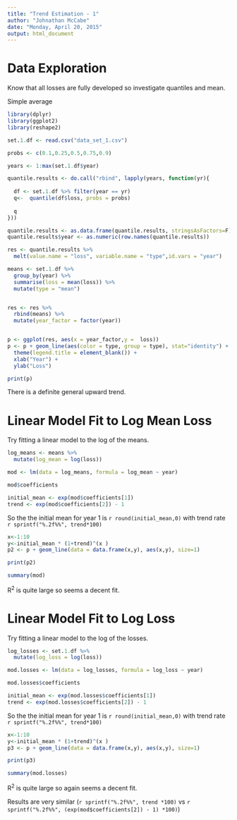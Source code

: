 ```yaml
---
title: "Trend Estimation - 1"
author: "Johnathan McCabe"
date: "Monday, April 20, 2015"
output: html_document
---
```




# Data Exploration

Know that all losses are fully developed so investigate quantiles and mean.

Simple average

```r
library(dplyr)
library(ggplot2)
library(reshape2)

set.1.df <- read.csv("data_set_1.csv")

probs <- c(0.1,0.25,0.5,0.75,0.9)

years <- 1:max(set.1.df$year)

quantile.results <- do.call("rbind", lapply(years, function(yr){
  
  df <- set.1.df %>% filter(year == yr)
  q<-  quantile(df$loss, probs = probs)
  
  q
}))

quantile.results <- as.data.frame(quantile.results, stringsAsFactors=F)
quantile.results$year <- as.numeric(row.names(quantile.results))

res <- quantile.results %>%
  melt(value.name = "loss", variable.name = "type",id.vars = "year")

means <- set.1.df %>%
  group_by(year) %>%
  summarise(loss = mean(loss)) %>%
  mutate(type = "mean")


res <- res %>%
  rbind(means) %>%
  mutate(year_factor = factor(year))


p <- ggplot(res, aes(x = year_factor,y =  loss))
p <- p + geom_line(aes(color = type, group = type), stat="identity") +
  theme(legend.title = element_blank()) +
  xlab("Year") +
  ylab("Loss")

print(p)
```

There is a definite general upward trend.

# Linear Model Fit to Log Mean Loss

Try fitting a linear model to the log of the means.

```r

log_means <- means %>% 
  mutate(log_mean = log(loss))

mod <- lm(data = log_means, formula = log_mean ~ year)

mod$coefficients

initial_mean <- exp(mod$coefficients[1])
trend <- exp(mod$coefficients[2]) - 1


```

So the the initial mean for year 1 is `r round(initial_mean,0)` with trend rate `r sprintf("%.2f%%", trend*100)`

```r

x<-1:10
y<-initial_mean * (1+trend)^(x )
p2 <- p + geom_line(data = data.frame(x,y), aes(x,y), size=1)

print(p2)

summary(mod)
```


R^2^ is quite large so seems a decent fit.


# Linear Model Fit to Log Loss

Try fitting a linear model to the log of the losses.

```r

log_losses <- set.1.df %>% 
  mutate(log_loss = log(loss))

mod.losses <- lm(data = log_losses, formula = log_loss ~ year)

mod.losses$coefficients

initial_mean <- exp(mod.losses$coefficients[1])
trend <- exp(mod.losses$coefficients[2]) - 1


```

So the the initial mean for year 1 is `r round(initial_mean,0)` with trend rate `r sprintf("%.2f%%", trend*100)`

```r

x<-1:10
y<-initial_mean * (1+trend)^(x )
p3 <- p + geom_line(data = data.frame(x,y), aes(x,y), size=1)

print(p3)

summary(mod.losses)
```


R^2^ is quite large so again seems a decent fit.

Results are very similar (`r sprintf("%.2f%%", trend *100)` vs `r sprintf("%.2f%%", (exp(mod$coefficients[2]) - 1) *100)`)

